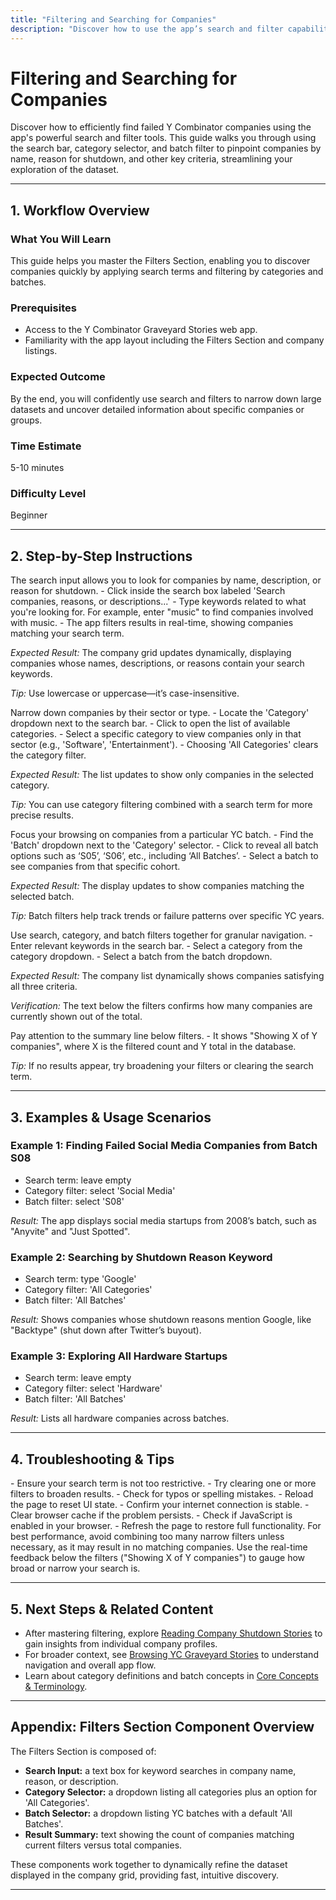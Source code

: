 ```yaml
---
title: "Filtering and Searching for Companies"
description: "Discover how to use the app’s search and filter capabilities to find companies by year, batch, category, or other criteria. This tutorial illustrates how filters shape your results and provides strategies for efficient discovery."
---
```


# Filtering and Searching for Companies

Discover how to efficiently find failed Y Combinator companies using the app's powerful search and filter tools. This guide walks you through using the search bar, category selector, and batch filter to pinpoint companies by name, reason for shutdown, and other key criteria, streamlining your exploration of the dataset.

---

## 1. Workflow Overview

### What You Will Learn
This guide helps you master the Filters Section, enabling you to discover companies quickly by applying search terms and filtering by categories and batches.

### Prerequisites
- Access to the Y Combinator Graveyard Stories web app.
- Familiarity with the app layout including the Filters Section and company listings.

### Expected Outcome
By the end, you will confidently use search and filters to narrow down large datasets and uncover detailed information about specific companies or groups.

### Time Estimate
5-10 minutes

### Difficulty Level
Beginner

---

## 2. Step-by-Step Instructions

<Steps>
  <Step title="Using the Search Bar">
    The search input allows you to look for companies by name, description, or reason for shutdown.
- Click inside the search box labeled 'Search companies, reasons, or descriptions...'
- Type keywords related to what you're looking for. For example, enter "music" to find companies involved with music.
- The app filters results in real-time, showing companies matching your search term.

*Expected Result:* The company grid updates dynamically, displaying companies whose names, descriptions, or reasons contain your search keywords.

*Tip:* Use lowercase or uppercase—it’s case-insensitive.
  </Step>

  <Step title="Filtering by Category">
    Narrow down companies by their sector or type.
- Locate the 'Category' dropdown next to the search bar.
- Click to open the list of available categories.
- Select a specific category to view companies only in that sector (e.g., 'Software', 'Entertainment').
- Choosing 'All Categories' clears the category filter.

*Expected Result:* The list updates to show only companies in the selected category.

*Tip:* You can use category filtering combined with a search term for more precise results.
  </Step>

  <Step title="Filtering by Batch">
    Focus your browsing on companies from a particular YC batch.
- Find the 'Batch' dropdown next to the 'Category' selector.
- Click to reveal all batch options such as ‘S05’, ‘S06’, etc., including ‘All Batches’.
- Select a batch to see companies from that specific cohort.

*Expected Result:* The display updates to show companies matching the selected batch.

*Tip:* Batch filters help track trends or failure patterns over specific YC years.
  </Step>

  <Step title="Combining Filters for Targeted Discovery">
    Use search, category, and batch filters together for granular navigation.
- Enter relevant keywords in the search bar.
- Select a category from the category dropdown.
- Select a batch from the batch dropdown.

*Expected Result:* The company list dynamically shows companies satisfying all three criteria.

*Verification:* The text below the filters confirms how many companies are currently shown out of the total.
  </Step>

  <Step title="Understanding Filter Feedback">
    Pay attention to the summary line below filters.
- It shows "Showing X of Y companies", where X is the filtered count and Y total in the database.

*Tip:* If no results appear, try broadening your filters or clearing the search term.
  </Step>
</Steps>

---

## 3. Examples & Usage Scenarios

### Example 1: Finding Failed Social Media Companies from Batch S08
- Search term: leave empty
- Category filter: select 'Social Media'
- Batch filter: select 'S08'

_Result:_ The app displays social media startups from 2008’s batch, such as "Anyvite" and "Just Spotted".

### Example 2: Searching by Shutdown Reason Keyword
- Search term: type 'Google'
- Category filter: 'All Categories'
- Batch filter: 'All Batches'

_Result:_ Shows companies whose shutdown reasons mention Google, like "Backtype" (shut down after Twitter’s buyout).

### Example 3: Exploring All Hardware Startups
- Search term: leave empty
- Category filter: select 'Hardware'
- Batch filter: 'All Batches'

_Result:_ Lists all hardware companies across batches.

---

## 4. Troubleshooting & Tips

<AccordionGroup title="Common Issues with Filtering and Searching">
  <Accordion title="No Companies Found When Using Filters">
    - Ensure your search term is not too restrictive.
    - Try clearing one or more filters to broaden results.
    - Check for typos or spelling mistakes.
  </Accordion>
  <Accordion title="Filter Dropdowns Not Responding">
    - Reload the page to reset UI state.
    - Confirm your internet connection is stable.
    - Clear browser cache if the problem persists.
  </Accordion>
  <Accordion title="Search Results Not Updating Live">
    - Check if JavaScript is enabled in your browser.
    - Refresh the page to restore full functionality.
  </Accordion>
</AccordionGroup>

<Tip>
For best performance, avoid combining too many narrow filters unless necessary, as it may result in no matching companies.
</Tip>

<Tip>
Use the real-time feedback below the filters ("Showing X of Y companies") to gauge how broad or narrow your search is.
</Tip>

---

## 5. Next Steps & Related Content

- After mastering filtering, explore [Reading Company Shutdown Stories](/guides/core-workflows/reading-stories) to gain insights from individual company profiles.
- For broader context, see [Browsing YC Graveyard Stories](/guides/core-workflows/browse-companies) to understand navigation and overall app flow.
- Learn about category definitions and batch concepts in [Core Concepts & Terminology](/overview/architecture-core-concepts/core-concepts-terminology).

---

## Appendix: Filters Section Component Overview

The Filters Section is composed of:
- **Search Input:** a text box for keyword searches in company name, reason, or description.
- **Category Selector:** a dropdown listing all categories plus an option for 'All Categories'.
- **Batch Selector:** a dropdown listing YC batches with a default 'All Batches'.
- **Result Summary:** text showing the count of companies matching current filters versus total companies.

These components work together to dynamically refine the dataset displayed in the company grid, providing fast, intuitive discovery.

---